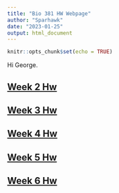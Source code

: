 ```yaml
---
title: "Bio 381 HW Webpage"
author: "Sparhawk"
date: "2023-01-25"
output: html_document
---
```


```r
knitr::opts_chunk$set(echo = TRUE)
```

Hi George.


## [Week 2 Hw](Homework2.html)

## [Week 3 Hw](Homework3.html)

## [Week 4 Hw](Homework4.html)

## [Week 5 Hw](Homework5.html)

## [Week 6 Hw](Homework6.htlm)